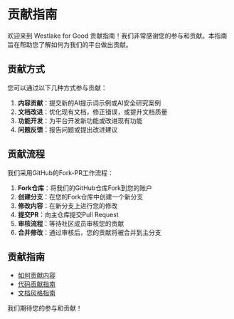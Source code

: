 # 贡献指南

欢迎来到 Westlake for Good 贡献指南！我们非常感谢您的参与和贡献。本指南旨在帮助您了解如何为我们的平台做出贡献。

## 贡献方式

您可以通过以下几种方式参与贡献：

1. **内容贡献**：提交新的AI提示词示例或AI安全研究案例
2. **文档改进**：优化现有文档，修正错误，或提升文档质量
3. **功能开发**：为平台开发新功能或改进现有功能
4. **问题反馈**：报告问题或提出改进建议

## 贡献流程

我们采用GitHub的Fork-PR工作流程：

1. **Fork仓库**：将我们的GitHub仓库Fork到您的账户
2. **创建分支**：在您的Fork仓库中创建一个新分支
3. **修改内容**：在新分支上进行您的修改
4. **提交PR**：向主仓库提交Pull Request
5. **审核流程**：等待社区成员审核您的贡献
6. **合并修改**：通过审核后，您的贡献将被合并到主分支

## 贡献指南

- [如何贡献内容](/contributing/content)
- [代码贡献指南](/contributing/code)
- [文档风格指南](/contributing/style-guide)

我们期待您的参与和贡献！ 